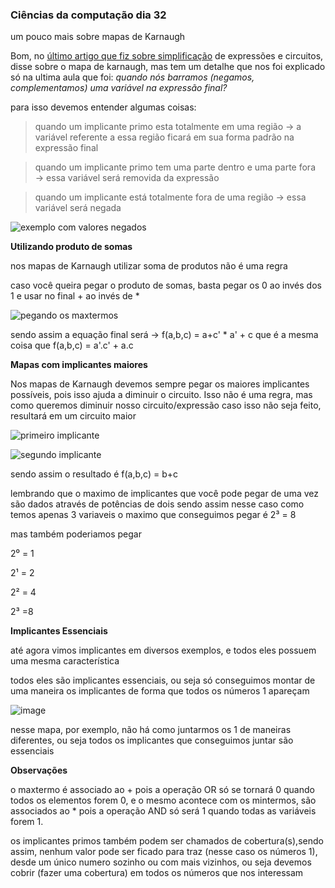 




### Ciências da computação dia 32

um pouco mais sobre mapas de Karnaugh

Bom, no [último artigo que fiz sobre
simplificação](https://dpbm.medium.com/ci%C3%AAncias-da-computa%C3%A7%C3%A3o-dia-30-b23df9168493)
de expressões e circuitos, disse sobre o mapa de karnaugh, mas tem um
detalhe que nos foi explicado só na ultima aula que foi: *quando nós
barramos (negamos, complementamos) uma variável na expressão final?*

para isso devemos entender algumas coisas:

> quando um implicante primo esta totalmente em uma região → a variável
> referente a essa região ficará em sua forma padrão na expressão final

> quando um implicante primo tem uma parte dentro e uma parte fora →
> essa variável será removida da expressão

> quando um implicante está totalmente fora de uma região → essa
> variável será negada

![exemplo com
valores negados](https://cdn-images-1.medium.com/max/800/1*Tw91ovMogbXyfgsoi502oQ.png)

**Utilizando produto de somas**

nos mapas de Karnaugh utilizar soma de produtos não é uma regra

caso você queira pegar o produto de somas, basta pegar os 0 ao invés dos
1 e usar no final + ao invés de \*

![pegando os
maxtermos](https://cdn-images-1.medium.com/max/800/1*8Gc6WVr_x3jAV49KhLuCKA.png)

sendo assim a equação final será → f(a,b,c) = a+c' \* a' + c que é a
mesma coisa que f(a,b,c) = a'.c' + a.c

**Mapas com implicantes maiores**

Nos mapas de Karnaugh devemos sempre pegar os maiores implicantes
possíveis, pois isso ajuda a diminuir o circuito. Isso não é uma regra,
mas como queremos diminuir nosso circuito/expressão caso isso não seja
feito, resultará em um circuito maior

![primeiro
implicante](https://cdn-images-1.medium.com/max/800/1*CX-3Ugr6g4GQmaoJYJHonw.png)

![segundo
implicante](https://cdn-images-1.medium.com/max/800/1*WDtVSq3Nnaacm_Oiq6clUg.png)

sendo assim o resultado é f(a,b,c) = b+c

lembrando que o maximo de implicantes que você pode pegar de uma vez são
dados através de potências de dois sendo assim nesse caso como temos
apenas 3 variaveis o maximo que conseguimos pegar é 2³ = 8

mas também poderiamos pegar

2⁰ = 1

2¹ = 2

2² = 4

2³ =8

**Implicantes Essenciais**

até agora vimos implicantes em diversos exemplos, e todos eles possuem
uma mesma característica

todos eles são implicantes essenciais, ou seja só conseguimos montar de
uma maneira os implicantes de forma que todos os números 1 apareçam

![image](https://cdn-images-1.medium.com/max/800/1*EqWZbL7Q2zGO9AfM52KYoQ.png)

nesse mapa, por exemplo, não há como juntarmos os 1 de maneiras
diferentes, ou seja todos os implicantes que conseguimos juntar são
essenciais








**Observações**

o maxtermo é associado ao + pois a operação OR só se tornará 0 quando
todos os elementos forem 0, e o mesmo acontece com os mintermos, são
associados ao \* pois a operação AND só será 1 quando todas as variáveis
forem 1.

os implicantes primos também podem ser chamados de cobertura(s),sendo
assim, nenhum valor pode ser ficado para traz (nesse caso os números 1),
desde um único numero sozinho ou com mais vizinhos, ou seja devemos
cobrir (fazer uma cobertura) em todos os números que nos interessam


